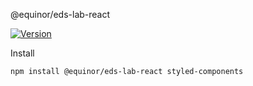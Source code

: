 
<Meta title="Components/Introduction" />

<Typography variant="h1">@equinor/eds-lab-react</Typography>


[![Version](https://img.shields.io/npm/v/@equinor/eds-lab-react)](https://www.npmjs.com/package/@equinor/eds-lab-react)

<Typography variant="h2">Install</Typography>

```sh
npm install @equinor/eds-lab-react styled-components
```
